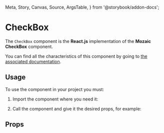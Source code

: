   Meta,
  Story,
  Canvas,
  Source,
  ArgsTable,
} from '@storybook/addon-docs';

<Meta title="Components/CheckBox" component={CheckBox} />

# CheckBox

The `CheckBox` component is the **React.js** implementation of the **Mozaic CheckBox** component.

You can find all the characteristics of this component by going to [the associated documentation](https://mozaic.adeo.cloud/Components/Form/Checkbox/).

## Usage

To use the component in your project you must:

1. Import the component where you need it:

<Source
  language="javascript"
  code="import { CheckBox } from 'bigfish-wms--mozaic-react';"
/>

2. Call the component and give it the desired props, for example:

<Canvas withSource="open">
  <Story id="checkbox--controls" />
</Canvas>

## Props

<ArgsTable of={CheckBox} />
